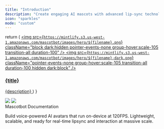 ```yaml
---
title: "Introduction"
description: "Create engaging AI mascots with advanced lip-sync technology. Build interactive experiences for your applications."
icon: "sparkles"
mode: "custom"
---
```


  return (
    <a className="group cursor-pointer pb-8" href={href}>
      <img src={`https://mintlify.s3.us-west-1.amazonaws.com/mascotbot/images/hero/${filename}.png`} className="block dark:hidden pointer-events-none group-hover:scale-105 transition-all duration-100" />
      <img src={`https://mintlify.s3.us-west-1.amazonaws.com/mascotbot/images/hero/${filename}-dark.png`} className="pointer-events-none group-hover:scale-105 transition-all duration-100 hidden dark:block" />
      <h3 className="mt-5 text-gray-900 dark:text-zinc-50 font-medium">{title}</h3>
      <span className="mt-1.5">
        {description}
      </span>
    </a>
  )
}

<div className="relative">
<div className="absolute top-0 lg:-top-16 left-0 right-0">
<img
  src="https://mintlify.s3.us-west-1.amazonaws.com/mascotbot/images/hero/background-light.png"
  className="block dark:hidden pointer-events-none"
/>
<img
  src="https://mintlify.s3.us-west-1.amazonaws.com/mascotbot/images/hero/background-dark.png"
  className="hidden dark:block pointer-events-none"
/>

</div>

<div className="px-4 py-16 lg:py-48 lg:pb-24 max-w-3xl mx-auto">
<div className="text-5xl font-medium text-center text-white dark:text-white tracking-tight mascotbot-heading">
Mascotbot Documentation
</div>

<p className="max-w-xl mx-auto px-4 mt-4 text-lg text-center text-gray-500 dark:text-zinc-500">
Build voice-powered AI avatars that run on-device at 120FPS. Lightweight, scalable, and ready for real-time lipsync and interaction at massive scale.

</p>

<div className="px-6 lg:px-0 mt-12 lg:mt-24 grid sm:grid-cols-2 gap-x-6 gap-y-4">
<HeroCard filename="react-sdk" title="React SDK" description="Integrate Mascotbot into your React applications with our powerful SDK" href="/libraries/react-sdk" />

<HeroCard filename="react-native" title="React Native SDK" description="Build mobile experiences with our React Native SDK for iOS and Android" href="/libraries/react-native-sdk" />

<HeroCard filename="mascots" title="Ready-made Mascots" description="Browse our collection of pre-built mascots with unique personalities" href="/mascots/ready-to-use-mascots" />

<HeroCard filename="api-reference" title="API Reference" description="Explore our comprehensive API documentation and integration guides" href="/api-reference" />

</div>

</div>

</div> 